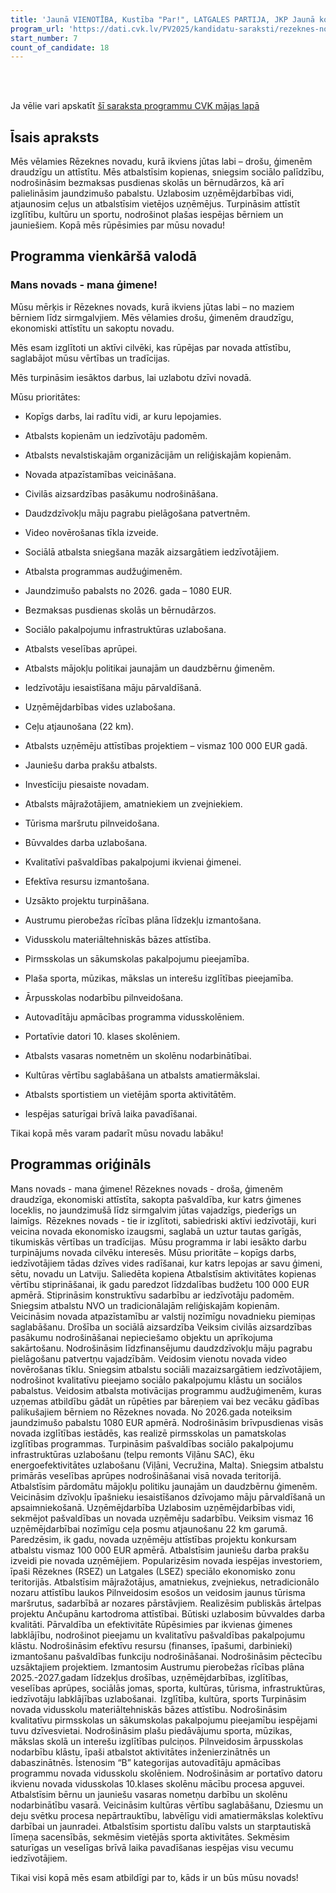 ```yaml
---
title: 'Jaunā VIENOTĪBA, Kustība "Par!", LATGALES PARTIJA, JKP Jaunā konservatīvā partija'
program_url: 'https://dati.cvk.lv/PV2025/kandidatu-saraksti/rezeknes-novads/jauna-vienotiba-kustiba-par-latgales-partija-jkp-jauna-konservativa-partija'
start_number: 7
count_of_candidate: 18
---
```



<Badge text="Ģimenes atbalsts" variant="note" size="small" /> <Badge text="Drošība un aizsardzība" variant="note" size="small" /> <Badge text="Uzņēmējdarbības veicināšana" variant="note" size="small" /> <Badge text="Izglītības un kultūras attīstība" variant="note" size="small" /> <Badge text="Infrastruktūras uzlabošana" variant="note" size="small" />

<br/><br/> 

<Card title='Šis ir mākslīga intelekta ģenerēts apraksts' icon='starlight'>
    Ja vēlie vari apskatīt <a href={frontmatter.program_url} target='_blank'>šī saraksta programmu CVK mājas lapā</a>
    </Card>

## Īsais apraksts

Mēs vēlamies Rēzeknes novadu, kurā ikviens jūtas labi – drošu, ģimenēm draudzīgu un attīstītu. Mēs atbalstīsim kopienas, sniegsim sociālo palīdzību, nodrošināsim bezmaksas pusdienas skolās un bērnudārzos, kā arī palielināsim jaundzimušo pabalstu. Uzlabosim uzņēmējdarbības vidi, atjaunosim ceļus un atbalstīsim vietējos uzņēmējus. Turpināsim attīstīt izglītību, kultūru un sportu, nodrošinot plašas iespējas bērniem un jauniešiem. Kopā mēs rūpēsimies par mūsu novadu!

## Programma vienkāršā valodā

### Mans novads - mana ģimene!

Mūsu mērķis ir Rēzeknes novads, kurā ikviens jūtas labi – no maziem bērniem līdz sirmgalvjiem. Mēs vēlamies drošu, ģimenēm draudzīgu, ekonomiski attīstītu un sakoptu novadu.

Mēs esam izglītoti un aktīvi cilvēki, kas rūpējas par novada attīstību, saglabājot mūsu vērtības un tradīcijas.

Mēs turpināsim iesāktos darbus, lai uzlabotu dzīvi novadā.

Mūsu prioritātes:

*   Kopīgs darbs, lai radītu vidi, ar kuru lepojamies.

*   Atbalsts kopienām un iedzīvotāju padomēm.

*   Atbalsts nevalstiskajām organizācijām un reliģiskajām kopienām.

*   Novada atpazīstamības veicināšana.

*   Civilās aizsardzības pasākumu nodrošināšana.

*   Daudzdzīvokļu māju pagrabu pielāgošana patvertnēm.

*   Video novērošanas tīkla izveide.

*   Sociālā atbalsta sniegšana mazāk aizsargātiem iedzīvotājiem.

*   Atbalsta programmas audžuģimenēm.

*   Jaundzimušo pabalsts no 2026. gada – 1080 EUR.

*   Bezmaksas pusdienas skolās un bērnudārzos.

*   Sociālo pakalpojumu infrastruktūras uzlabošana.

*   Atbalsts veselības aprūpei.

*   Atbalsts mājokļu politikai jaunajām un daudzbērnu ģimenēm.

*   Iedzīvotāju iesaistīšana māju pārvaldīšanā.

*   Uzņēmējdarbības vides uzlabošana.

*   Ceļu atjaunošana (22 km).

*   Atbalsts uzņēmēju attīstības projektiem – vismaz 100 000 EUR gadā.

*   Jauniešu darba prakšu atbalsts.

*   Investīciju piesaiste novadam.

*   Atbalsts mājražotājiem, amatniekiem un zvejniekiem.

*   Tūrisma maršrutu pilnveidošana.

*   Būvvaldes darba uzlabošana.

*   Kvalitatīvi pašvaldības pakalpojumi ikvienai ģimenei.

*   Efektīva resursu izmantošana.

*   Uzsākto projektu turpināšana.

*   Austrumu pierobežas rīcības plāna līdzekļu izmantošana.

*   Vidusskolu materiāltehniskās bāzes attīstība.

*   Pirmsskolas un sākumskolas pakalpojumu pieejamība.

*   Plaša sporta, mūzikas, mākslas un interešu izglītības pieejamība.

*   Ārpusskolas nodarbību pilnveidošana.

*   Autovadītāju apmācības programma vidusskolēniem.

*   Portatīvie datori 10. klases skolēniem.

*   Atbalsts vasaras nometnēm un skolēnu nodarbinātībai.

*   Kultūras vērtību saglabāšana un atbalsts amatiermākslai.

*   Atbalsts sportistiem un vietējām sporta aktivitātēm.

*   Iespējas saturīgai brīvā laika pavadīšanai.

Tikai kopā mēs varam padarīt mūsu novadu labāku!

## Programmas oriģināls

Mans novads - mana ģimene!
Rēzeknes novads - droša, ģimenēm draudzīga, ekonomiski attīstīta, sakopta pašvaldība, kur katrs ģimenes loceklis, no jaundzimušā līdz sirmgalvim jūtas vajadzīgs, piederīgs un laimīgs. 
Rēzeknes novads - tie ir izglītoti, sabiedriski aktīvi iedzīvotāji, kuri veicina novada ekonomisko izaugsmi, saglabā un uztur tautas garīgās, tikumiskās vērtības un tradīcijas. 
Mūsu programma ir labi iesākto darbu turpinājums novada cilvēku interesēs.
Mūsu prioritāte – kopīgs darbs, iedzīvotājiem tādas dzīves vides radīšanai, kur katrs lepojas ar savu ģimeni, sētu, novadu un Latviju.
Saliedēta kopiena
Atbalstīsim aktivitātes kopienas vērtību stiprināšanai, ik gadu paredzot līdzdalības budžetu 100 000 EUR apmērā.
Stiprināsim konstruktīvu sadarbību ar iedzīvotāju padomēm.
Sniegsim atbalstu NVO un tradicionālajām reliģiskajām kopienām.
Veicināsim novada atpazīstamību ar valstij nozīmīgu novadnieku piemiņas saglabāšanu.
Drošība un sociālā aizsardzība
Veiksim civilās aizsardzības pasākumu nodrošināšanai nepieciešamo objektu un aprīkojuma sakārtošanu.
Nodrošināsim līdzfinansējumu daudzdzīvokļu māju pagrabu pielāgošanu patvertņu vajadzībām.
Veidosim vienotu novada video novērošanas tīklu.
Sniegsim atbalstu sociāli mazaizsargātiem iedzīvotājiem, nodrošinot kvalitatīvu pieejamo sociālo pakalpojumu klāstu un sociālos pabalstus.
Veidosim atbalsta motivācijas programmu audžuģimenēm, kuras uzņemas atbildību gādāt un rūpēties par bāreņiem vai bez vecāku gādības palikušajiem bērniem no Rēzeknes novada.
No 2026.gada noteiksim jaundzimušo pabalstu 1080 EUR apmērā.
Nodrošināsim brīvpusdienas visās novada izglītības iestādēs, kas realizē pirmsskolas un pamatskolas izglītības programmas.
Turpināsim pašvaldības sociālo pakalpojumu infrastruktūras uzlabošanu (telpu remonts Viļānu SAC), ēku energoefektivitātes uzlabošanu (Viļāni, Vecružina, Malta).
Sniegsim atbalstu primārās veselības aprūpes nodrošināšanai visā novada teritorijā.
Atbalstīsim pārdomātu mājokļu politiku jaunajām un daudzbērnu ģimenēm.
Veicināsim dzīvokļu īpašnieku iesaistīšanos dzīvojamo māju pārvaldīšanā un apsaimniekošanā.
Uzņēmējdarbība
Uzlabosim uzņēmējdarbības vidi, sekmējot pašvaldības un novada uzņēmēju sadarbību.
Veiksim vismaz 16 uzņēmējdarbībai nozīmīgu ceļa posmu atjaunošanu 22 km garumā.
Paredzēsim, ik gadu, novada uzņēmēju attīstības projektu konkursam atbalstu vismaz 100 000 EUR apmērā.
Atbalstīsim jauniešu darba prakšu izveidi pie novada uzņēmējiem.
Popularizēsim novada iespējas investoriem, īpaši Rēzeknes (RSEZ) un Latgales (LSEZ) speciālo ekonomisko zonu teritorijās.
Atbalstīsim mājražotājus, amatniekus, zvejniekus, netradicionālo nozaru attīstību laukos
Pilnveidosim esošos un veidosim jaunus tūrisma maršrutus, sadarbībā ar nozares pārstāvjiem.
Realizēsim publiskās ārtelpas projektu Ančupānu kartodroma attīstībai.
Būtiski uzlabosim būvvaldes darba kvalitāti.
Pārvaldība un efektivitāte
Rūpēsimies par ikvienas ģimenes labklājību, nodrošinot pieejamu un kvalitatīvu pašvaldības pakalpojumu klāstu.
Nodrošināsim efektīvu resursu (finanses, īpašumi, darbinieki) izmantošanu pašvaldības funkciju nodrošināšanai.
Nodrošināsim pēctecību uzsāktajiem projektiem.
Izmantosim Austrumu pierobežas rīcības plāna 2025.-2027.gadam līdzekļus drošības, uzņēmējdarbības, izglītības, veselības aprūpes, sociālās jomas, sporta, kultūras, tūrisma, infrastruktūras, iedzīvotāju labklājības uzlabošanai. 
Izglītība, kultūra, sports
Turpināsim novada vidusskolu materiāltehniskās bāzes attīstību.
Nodrošināsim kvalitatīvu pirmsskolas un sākumskolas pakalpojumu pieejamību iespējami tuvu dzīvesvietai.
Nodrošināsim plašu piedāvājumu sporta, mūzikas, mākslas skolā un interešu izglītības pulciņos.
Pilnveidosim ārpusskolas nodarbību klāstu, īpaši atbalstot aktivitātes inženierzinātnēs un dabaszinātnēs.
Īstenosim “B” kategorijas autovadītāju apmācības programmu novada vidusskolu skolēniem.
Nodrošināsim ar portatīvo datoru ikvienu novada vidusskolas 10.klases skolēnu mācību procesa apguvei.
Atbalstīsim bērnu un jauniešu vasaras nometņu darbību un skolēnu nodarbinātību vasarā. Veicināsim kultūras vērtību saglabāšanu, Dziesmu un deju svētku procesa nepārtrauktību, labvēlīgu vidi amatiermākslas kolektīvu darbībai un jaunradei.
Atbalstīsim sportistu dalību valsts un starptautiskā līmeņa sacensībās, sekmēsim vietējās sporta aktivitātes.
Sekmēsim saturīgas un veselīgas brīvā laika pavadīšanas iespējas visu vecumu iedzīvotājiem.

Tikai visi kopā mēs esam atbildīgi par to, kāds ir un būs mūsu novads!
